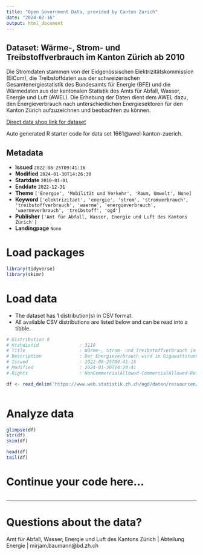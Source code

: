 ```yaml
---
title: "Open Government Data, provided by Canton Zurich"
date: "2024-02-16"
output: html_document
---
```


## Dataset: Wärme-, Strom- und Treibstoffverbrauch im Kanton Zürich ab 2010

Die Stromdaten stammen von der Eidgenössischen Elektrizitätskommission (ElCom), die Treibstoffdaten aus der schweizerischen Gesamtenergiestatistik des Bundesamts für Energie (BFE) und die Wärmedaten aus der kantonalen Statistik des Amts für Abfall, Wasser, Energie und Luft (AWEL). Die Erhebung der Daten dient dem AWEL dazu, den Energieverbrauch nach unterschiedlichen Energiesektoren für den Kanton Zürich aufzuzeichnen und beobachten zu können. 

[Direct data shop link for dataset](https://www.zh.ch/de/politik-staat/statistik-daten/datenkatalog.html#/datasets/1661@awel-kanton-zuerich)

Auto generated R starter code for data set 1661@awel-kanton-zuerich.

## Metadata

- **Issued** `2022-08-25T09:41:16`
- **Modified** `2024-01-30T14:26:30`
- **Startdate** `2010-01-01`
- **Enddate** `2022-12-31`
- **Theme** `['Energie', 'Mobilität und Verkehr', 'Raum, Umwelt', None]`
- **Keyword** `['elektrizitaet', 'energie', 'strom', 'stromverbrauch', 'treibstoffverbrauch', 'waerme', 'energieverbrauch', 'waermeverbrauch', 'treibstoff', 'ogd']`
- **Publisher** `['Amt für Abfall, Wasser, Energie und Luft des Kantons Zürich']`
- **Landingpage** `None`


# Load packages

```r

library(tidyverse)
library(skimr)

```

# Load data

-   The dataset has 1 distribution(s) in CSV format.
-   All available CSV distributions are listed below and can be read into a tibble.

```r

# Distribution 0
# Ktzhdistid               : 3118
# Title                    : Wärme-, Strom- und Treibstoffverbrauch im Kanton Zürich
# Description              : Der Energieverbrauch wird in Gigawattstunden (GWh) ausgewiesen. Dabei wird unterschieden zwischen den Energiesektoren Wärme, Strom und Treibstoff.
# Issued                   : 2022-08-25T09:41:16
# Modified                 : 2024-01-30T14:20:41
# Rights                   : NonCommercialAllowed-CommercialAllowed-ReferenceRequired

df <- read_delim('https://www.web.statistik.zh.ch/ogd/daten/ressourcen/KTZH_00001661_00003118.csv')



```

# Analyze data

```r

glimpse(df)
str(df)
skim(df)

head(df)
tail(df)

```

# Continue your code here...

```r

```

------------------------------------------------------------------------

# Questions about the data?

Amt für Abfall, Wasser, Energie und Luft des Kantons Zürich | Abteilung Energie | mirjam.baumann@bd.zh.ch
